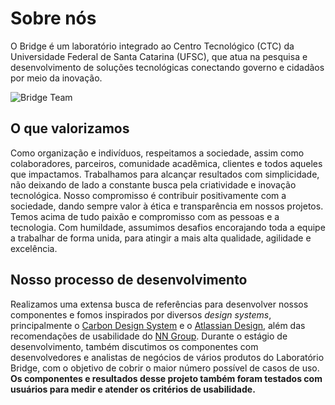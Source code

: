 # Sobre nós

O Bridge é um laboratório integrado ao Centro Tecnológico (CTC) da Universidade Federal de Santa Catarina (UFSC), que atua na pesquisa e desenvolvimento de soluções tecnológicas conectando governo e cidadãos por meio da inovação.

![Bridge Team](/image/team.jpg)

## O que valorizamos

Como organização e indivíduos, respeitamos a sociedade, assim como colaboradores, parceiros, comunidade acadêmica, clientes e todos aqueles que impactamos. Trabalhamos para alcançar resultados com simplicidade, não deixando de lado a constante busca pela criatividade e inovação tecnológica. Nosso compromisso é contribuir positivamente com a sociedade, dando sempre valor à ética e transparência em nossos projetos. Temos acima de tudo paixão e compromisso com as pessoas e a tecnologia. Com humildade, assumimos desafios encorajando toda a equipe a trabalhar de forma unida, para atingir a mais alta qualidade, agilidade e excelência.

## Nosso processo de desenvolvimento

Realizamos uma extensa busca de referências para desenvolver nossos componentes e fomos inspirados por diversos _design systems_, principalmente o <a href="https://www.carbondesignsystem.com/">Carbon Design System</a> e o <a href="https://atlassian.design/">Atlassian Design</a>, além das recomendações de usabilidade do <a href="https://www.nngroup.com"> NN Group</a>.
Durante o estágio de desenvolvimento, também discutimos os componentes com desenvolvedores e analistas de negócios de vários produtos do Laboratório Bridge, com o objetivo de cobrir o maior número possível de casos de uso. **Os componentes e resultados desse projeto também foram testados com usuários para medir e atender os critérios de usabilidade.**
